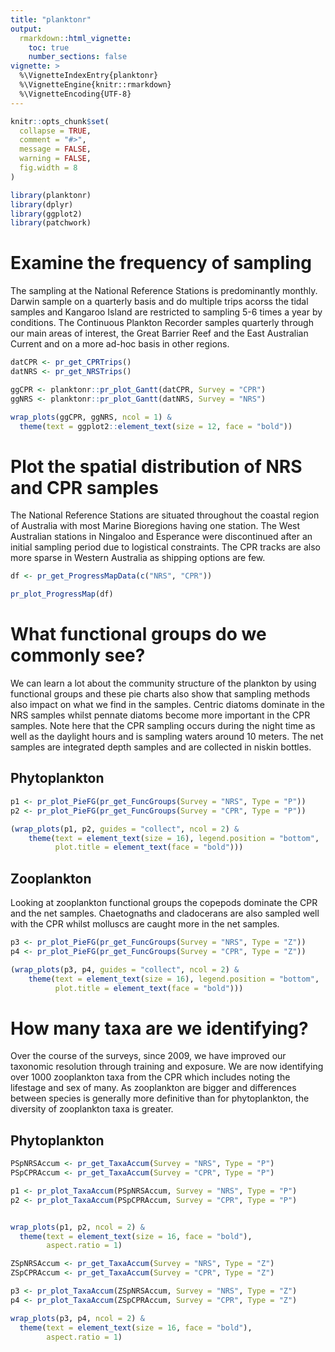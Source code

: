 ```yaml
---
title: "planktonr"
output: 
  rmarkdown::html_vignette:
    toc: true
    number_sections: false
vignette: >
  %\VignetteIndexEntry{planktonr}
  %\VignetteEngine{knitr::rmarkdown}
  %\VignetteEncoding{UTF-8}
---
```



```r
knitr::opts_chunk$set(
  collapse = TRUE,
  comment = "#>",
  message = FALSE,
  warning = FALSE,
  fig.width = 8
)
```

```r
library(planktonr)
library(dplyr)
library(ggplot2)
library(patchwork)
```

# Examine the frequency of sampling

The sampling at the National Reference Stations is predominantly monthly. Darwin sample on a quarterly basis and do multiple trips acorss the tidal samples and Kangaroo Island are restricted to sampling 5-6 times a year by conditions. 
The Continuous Plankton Recorder samples quarterly through our main areas of interest, the Great Barrier Reef and the East Australian Current and on a more ad-hoc basis in other regions. 

```r
datCPR <- pr_get_CPRTrips()
datNRS <- pr_get_NRSTrips()

ggCPR <- planktonr::pr_plot_Gantt(datCPR, Survey = "CPR")
ggNRS <- planktonr::pr_plot_Gantt(datNRS, Survey = "NRS")

wrap_plots(ggCPR, ggNRS, ncol = 1) &
  theme(text = ggplot2::element_text(size = 12, face = "bold"))
```

# Plot the spatial distribution of NRS and CPR samples

The National Reference Stations are situated throughout the coastal region of Australia with most Marine Bioregions having one station. The West Australian stations in Ningaloo and Esperance were discontinued after an initial sampling period due to logistical constraints. The CPR tracks are also more sparse in Western Australia as shipping options are few.

```r
df <- pr_get_ProgressMapData(c("NRS", "CPR"))

pr_plot_ProgressMap(df)

```

# What functional groups do we commonly see?

We can learn a lot about the community structure of the plankton by using functional groups and these pie charts also show that sampling methods also impact on what we find in the samples. Centric diatoms dominate in the NRS samples whilst pennate diatoms become more important in the CPR samples. Note here that the CPR sampling occurs during the night time as well as the daylight hours and is sampling waters around 10 meters. The net samples are integrated depth samples and are collected in niskin bottles. 

## Phytoplankton
```r
p1 <- pr_plot_PieFG(pr_get_FuncGroups(Survey = "NRS", Type = "P"))
p2 <- pr_plot_PieFG(pr_get_FuncGroups(Survey = "CPR", Type = "P"))

(wrap_plots(p1, p2, guides = "collect", ncol = 2) &
    theme(text = element_text(size = 16), legend.position = "bottom", 
          plot.title = element_text(face = "bold")))

```

## Zooplankton

Looking at zooplankton functional groups the copepods dominate the CPR and the net samples. Chaetognaths and cladocerans are also sampled well with the CPR whilst molluscs are caught more in the net samples. 

```r
p3 <- pr_plot_PieFG(pr_get_FuncGroups(Survey = "NRS", Type = "Z"))
p4 <- pr_plot_PieFG(pr_get_FuncGroups(Survey = "CPR", Type = "Z"))

(wrap_plots(p3, p4, guides = "collect", ncol = 2) &
    theme(text = element_text(size = 16), legend.position = "bottom", 
          plot.title = element_text(face = "bold")))

```

# How many taxa are we identifying?

Over the course of the surveys, since 2009, we have improved our taxonomic resolution through training and exposure. We are now identifying over 1000 zooplankton taxa from the CPR which includes noting the lifestage and sex of many. As zooplankton are bigger and differences between species is generally more definitive than for phytoplankton, the diversity of zooplankton taxa is greater. 

## Phytoplankton
```r
PSpNRSAccum <- pr_get_TaxaAccum(Survey = "NRS", Type = "P")
PSpCPRAccum <- pr_get_TaxaAccum(Survey = "CPR", Type = "P")

p1 <- pr_plot_TaxaAccum(PSpNRSAccum, Survey = "NRS", Type = "P") 
p2 <- pr_plot_TaxaAccum(PSpCPRAccum, Survey = "CPR", Type = "P")


wrap_plots(p1, p2, ncol = 2) &
  theme(text = element_text(size = 16, face = "bold"),
        aspect.ratio = 1)
```


```r
ZSpNRSAccum <- pr_get_TaxaAccum(Survey = "NRS", Type = "Z")
ZSpCPRAccum <- pr_get_TaxaAccum(Survey = "CPR", Type = "Z")

p3 <- pr_plot_TaxaAccum(ZSpNRSAccum, Survey = "NRS", Type = "Z")
p4 <- pr_plot_TaxaAccum(ZSpCPRAccum, Survey = "CPR", Type = "Z")

wrap_plots(p3, p4, ncol = 2) &
  theme(text = element_text(size = 16, face = "bold"),
        aspect.ratio = 1) 

```


